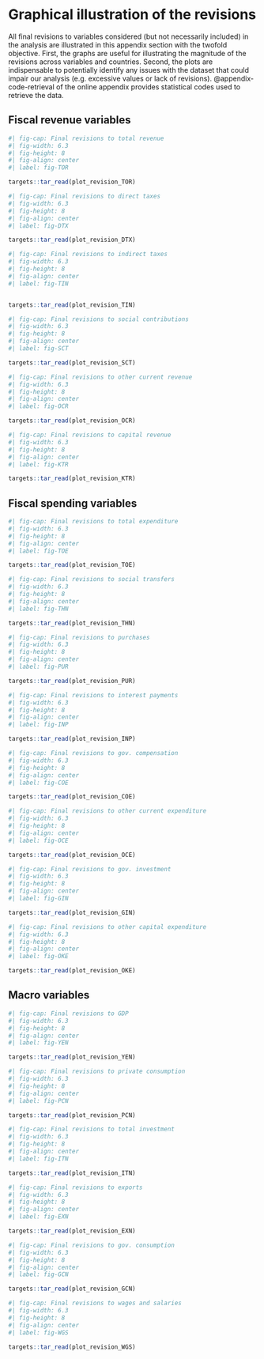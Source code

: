 # Graphical illustration of the revisions {#appendix-Revisions-illustration}

All final revisions to variables considered (but not necessarily included) in the analysis are illustrated in this appendix section with the twofold objective. First, the graphs are useful for illustrating the magnitude of the revisions across variables and countries. Second, the plots are indispensable to potentially identify any issues with the dataset that could impair our analysis (e.g. excessive values or lack of revisions). @appendix-code-retrieval of the online appendix provides statistical codes used to retrieve the data.

## Fiscal revenue variables
```r
#| fig-cap: Final revisions to total revenue
#| fig-width: 6.3
#| fig-height: 8
#| fig-align: center
#| label: fig-TOR

targets::tar_read(plot_revision_TOR)
```
\pagebreak

```r
#| fig-cap: Final revisions to direct taxes
#| fig-width: 6.3
#| fig-height: 8
#| fig-align: center
#| label: fig-DTX

targets::tar_read(plot_revision_DTX)
```
\pagebreak

```r
#| fig-cap: Final revisions to indirect taxes
#| fig-width: 6.3
#| fig-height: 8
#| fig-align: center
#| label: fig-TIN


targets::tar_read(plot_revision_TIN)
```
\pagebreak

```r
#| fig-cap: Final revisions to social contributions
#| fig-width: 6.3
#| fig-height: 8
#| fig-align: center
#| label: fig-SCT

targets::tar_read(plot_revision_SCT)
```
\pagebreak

```r
#| fig-cap: Final revisions to other current revenue
#| fig-width: 6.3
#| fig-height: 8
#| fig-align: center
#| label: fig-OCR

targets::tar_read(plot_revision_OCR)
```
\pagebreak

```r
#| fig-cap: Final revisions to capital revenue
#| fig-width: 6.3
#| fig-height: 8
#| fig-align: center
#| label: fig-KTR

targets::tar_read(plot_revision_KTR)
```

## Fiscal spending variables

```r
#| fig-cap: Final revisions to total expenditure
#| fig-width: 6.3
#| fig-height: 8
#| fig-align: center
#| label: fig-TOE

targets::tar_read(plot_revision_TOE)
```
\pagebreak

```r
#| fig-cap: Final revisions to social transfers
#| fig-width: 6.3
#| fig-height: 8
#| fig-align: center
#| label: fig-THN

targets::tar_read(plot_revision_THN)
```

```r
#| fig-cap: Final revisions to purchases
#| fig-width: 6.3
#| fig-height: 8
#| fig-align: center
#| label: fig-PUR

targets::tar_read(plot_revision_PUR)
```
\pagebreak

```r
#| fig-cap: Final revisions to interest payments
#| fig-width: 6.3
#| fig-height: 8
#| fig-align: center
#| label: fig-INP

targets::tar_read(plot_revision_INP)
```
\pagebreak

```r
#| fig-cap: Final revisions to gov. compensation
#| fig-width: 6.3
#| fig-height: 8
#| fig-align: center
#| label: fig-COE

targets::tar_read(plot_revision_COE)
```
\pagebreak

```r
#| fig-cap: Final revisions to other current expenditure
#| fig-width: 6.3
#| fig-height: 8
#| fig-align: center
#| label: fig-OCE

targets::tar_read(plot_revision_OCE)
```
\pagebreak

```r
#| fig-cap: Final revisions to gov. investment
#| fig-width: 6.3
#| fig-height: 8
#| fig-align: center
#| label: fig-GIN

targets::tar_read(plot_revision_GIN)
```
\pagebreak

```r
#| fig-cap: Final revisions to other capital expenditure
#| fig-width: 6.3
#| fig-height: 8
#| fig-align: center
#| label: fig-OKE

targets::tar_read(plot_revision_OKE)
```

## Macro variables

```r
#| fig-cap: Final revisions to GDP
#| fig-width: 6.3
#| fig-height: 8
#| fig-align: center
#| label: fig-YEN

targets::tar_read(plot_revision_YEN)
```
\pagebreak

```r
#| fig-cap: Final revisions to private consumption
#| fig-width: 6.3
#| fig-height: 8
#| fig-align: center
#| label: fig-PCN

targets::tar_read(plot_revision_PCN)
```
\pagebreak

```r
#| fig-cap: Final revisions to total investment
#| fig-width: 6.3
#| fig-height: 8
#| fig-align: center
#| label: fig-ITN

targets::tar_read(plot_revision_ITN)
```
\pagebreak

```r
#| fig-cap: Final revisions to exports
#| fig-width: 6.3
#| fig-height: 8
#| fig-align: center
#| label: fig-EXN

targets::tar_read(plot_revision_EXN)
```
\pagebreak

```r
#| fig-cap: Final revisions to gov. consumption
#| fig-width: 6.3
#| fig-height: 8
#| fig-align: center
#| label: fig-GCN

targets::tar_read(plot_revision_GCN)
```
\pagebreak

```r
#| fig-cap: Final revisions to wages and salaries
#| fig-width: 6.3
#| fig-height: 8
#| fig-align: center
#| label: fig-WGS

targets::tar_read(plot_revision_WGS)
```
